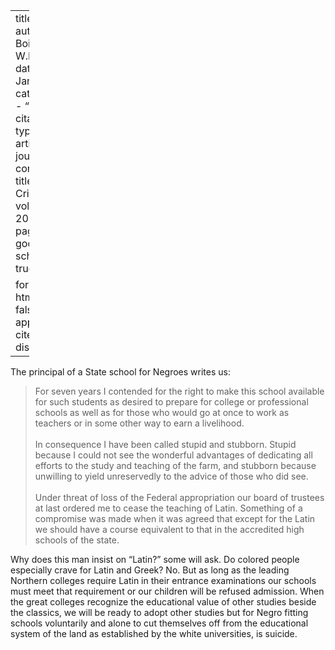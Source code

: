 
---
title: 'Latin'
author: Du Bois, W.E.B.
date: Jan. 1920
categories: 
  - ""
citation: 
  type: article-journal
  container-title: The Crisis
  volume: 20
  issue: 3
  page: 120
google-scholar: true

format:
  html:
    toc: false
    appendix-cite-as: display
---



The principal of a State school for Negroes writes us:

> For seven years I contended for the right to make this school available
for such students as desired to prepare for college or professional
schools as well as for those who would go at once to work as teachers or
in some other way to earn a livelihood.  
> &nbsp;    
> In consequence I have been called stupid and stubborn. Stupid because I
could not see the wonderful advantages of dedicating all efforts to the
study and teaching of the farm, and stubborn because unwilling to yield
unreservedly to the advice of those who did see.  
> &nbsp;    
> Under threat of loss of the Federal appropriation our board of trustees
at last ordered me to cease the teaching of Latin. Something of a
compromise was made when it was agreed that except for the Latin we
should have a course equivalent to that in the accredited high schools
of the state.

Why does this man insist on "Latin?" some will ask. Do colored people
especially crave for Latin and Greek? No. But as long as the leading
Northern colleges require Latin in their entrance examinations our
schools must meet that requirement or our children will be refused
admission. When the great colleges recognize the educational value of
other studies beside the classics, we will be ready to adopt other
studies but for Negro fitting schools voluntarily and alone to cut
themselves off from the educational system of the land as established by
the white universities, is suicide.

